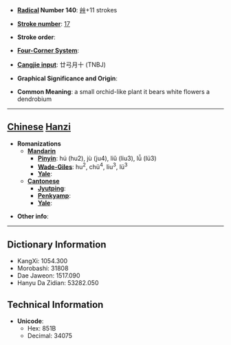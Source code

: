 * '''[[Wiktionary:Chinese radical index| Radical]] Number 140''': [[Wiktionary:Chinese radical index 艸|艸]]+11 strokes

* '''[[Wiktionary:Chinese total strokes index|Stroke number]]''': [[Wiktionary:Chinese total strokes index 17|17]]

* '''Stroke order''': 

* '''[[Wiktionary:Chinese four corner index|Four-Corner System]]''': 

* '''[[Wiktionary:Chinese Cangjie index|Cangjie input]]''': 廿弓月十 (TNBJ)

* '''Graphical Significance and Origin''': 

* '''Common Meaning''': a small orchid-like plant it bears white flowers a dendrobium

----

== [[Chinese]] [[Hanzi]] ==

* '''Romanizations'''
** '''[[Mandarin]]'''
*** '''[[Pinyin]]''': hú (hu2), jù (ju4), liǔ (liu3), lǚ (lü3)
*** '''[[Wade-Giles]]''': hu<sup>2</sup>, chü<sup>4</sup>, liu<sup>3</sup>, lü<sup>3</sup>
*** '''[[Yale]]''': 
** '''[[Cantonese]]'''
*** '''[[Jyutping]]''':
*** '''[[Penkyamp]]''': 
*** '''[[Yale]]''': 

* '''Other info''': 

----

== Dictionary Information ==

* KangXi: 1054.300
* Morobashi: 31808
* Dae Jaweon: 1517.090
* Hanyu Da Zidian: 53282.050

== Technical Information ==

* '''Unicode''':
** Hex: 851B
** Decimal: 34075